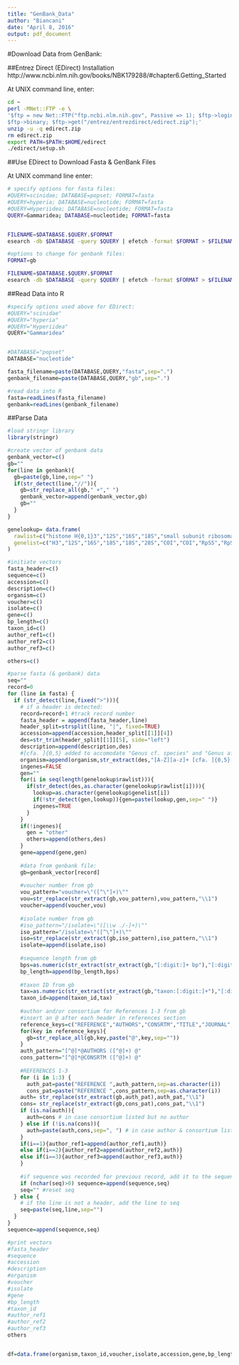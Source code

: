 ```yaml
---
title: "GenBank_Data"
author: "Biancani"
date: "April 8, 2016"
output: pdf_document
---
```

#Download Data from GenBank:

##Entrez Direct (EDirect) Installation
http://www.ncbi.nlm.nih.gov/books/NBK179288/#chapter6.Getting_Started

At UNIX command line, enter:
```bash
cd ~
perl -MNet::FTP -e \
'$ftp = new Net::FTP("ftp.ncbi.nlm.nih.gov", Passive => 1); $ftp->login;
$ftp->binary; $ftp->get("/entrez/entrezdirect/edirect.zip");'
unzip -u -q edirect.zip
rm edirect.zip
export PATH=$PATH:$HOME/edirect
./edirect/setup.sh
```

##Use EDirect to Download Fasta & GenBank Files

At UNIX command line enter:
```bash
# specify options for fasta files:
#QUERY=scinidae; DATABASE=popset; FORMAT=fasta
#QUERY=hyperia; DATABASE=nucleotide; FORMAT=fasta
#QUERY=Hyperiidea; DATABASE=nucleotide; FORMAT=fasta
QUERY=Gammaridea; DATABASE=nucleotide; FORMAT=fasta


FILENAME=$DATABASE.$QUERY.$FORMAT
esearch -db $DATABASE -query $QUERY | efetch -format $FORMAT > $FILENAME

#options to change for genbank files:
FORMAT=gb

FILENAME=$DATABASE.$QUERY.$FORMAT
esearch -db $DATABASE -query $QUERY | efetch -format $FORMAT > $FILENAME
```

##Read Data into R

```r
#specify options used above for EDirect:
#QUERY="scinidae"
#QUERY="hyperia"
#QUERY="Hyperiidea"
QUERY="Gammaridea"


#DATABASE="popset"
DATABASE="nucleotide"

fasta_filename=paste(DATABASE,QUERY,"fasta",sep=".")
genbank_filename=paste(DATABASE,QUERY,"gb",sep=".")

#read data into R
fasta=readLines(fasta_filename)
genbank=readLines(genbank_filename)
```

##Parse Data

```r
#load stringr library
library(stringr)

#create vector of genbank data
genbank_vector=c()
gb=""
for(line in genbank){
  gb=paste(gb,line,sep=" ")
  if(str_detect(line,"//")){
    gb=str_replace_all(gb," +"," ")
    genbank_vector=append(genbank_vector,gb)
    gb=""
  }
}

genelookup= data.frame(
  rawlist=c("histone H{0,1}3","12S","16S","18S","small subunit ribosomal","28S","cytochrome [c ]{0,2}oxidase [subunit ]{0,8}[I1] ","[cC][Oo][Xx]{0,1}[1Ii][ )]","RpS5","RpS2","ArgKin","EF1-{0,1}a","GAPDH","IDH","MDH","CAD","wingless","Unknown sequence","COX2","COX3","ATP6","cytochrome b","HSP70","mitochondrion, complete genome","internal transcribed spacer 2"),
  genelist=c("H3","12S","16S","18S","18S","28S","COI","COI","RpS5","RpS2","ArgKin","EF1a","GAPDH","IDH","MDH","CAD","Wgl","Unknown","COX2","COX3","ATP6","CytB","HSP70","complete mito genome","ITS2")
)

#initiate vectors
fasta_header=c()
sequence=c()
accession=c()
description=c()
organism=c()
voucher=c()
isolate=c()
gene=c()
bp_length=c()
taxon_id=c()
author_ref1=c()
author_ref2=c()
author_ref3=c()

others=c()

#parse fasta (& genbank) data
seq=""
record=0
for (line in fasta) {
  if (str_detect(line,fixed(">"))){
    # if a header is detected:
    record=record+1 #track record number
    fasta_header = append(fasta_header,line)
    header_split=strsplit(line, "|", fixed=TRUE)
    accession=append(accession,header_split[[1]][4])
    des=str_trim(header_split[[1]][5], side="left")
    description=append(description,des)
    #[cfa. ]{0,5} added to accomodate "Genus cf. species" and "Genus aff. species"
    organism=append(organism,str_extract(des,"[A-Z][a-z]+ [cfa. ]{0,5}[a-z.]+"))
    ingenes=FALSE
    gen=""
    for(i in seq(length(genelookup$rawlist))){
      if(str_detect(des,as.character(genelookup$rawlist[i]))){
        lookup=as.character(genelookup$genelist[i])
        if(!str_detect(gen,lookup)){gen=paste(lookup,gen,sep=" ")}
        ingenes=TRUE
      }
    }
    if(!ingenes){
      gen = "other"
      others=append(others,des)
    }
    gene=append(gene,gen)
    
    #data from genbank file:
    gb=genbank_vector[record]
    
    #voucher number from gb
    vou_pattern="voucher=\"([^\"]+)\""
    vou=str_replace(str_extract(gb,vou_pattern),vou_pattern,"\\1")
    voucher=append(voucher,vou)
    
    #isolate number from gb
    #iso_pattern="/isolate=\"([\\w ./-]+)\""
    iso_pattern="/isolate=\"([^\"]+)\""
    iso=str_replace(str_extract(gb,iso_pattern),iso_pattern,"\\1")
    isolate=append(isolate,iso)
    
    #sequence length from gb
    bps=as.numeric(str_extract(str_extract(gb,"[:digit:]+ bp"),"[:digit:]+"))
    bp_length=append(bp_length,bps)
    
    #taxon ID from gb
    tax=as.numeric(str_extract(str_extract(gb,"taxon:[:digit:]+"),"[:digit:]+"))
    taxon_id=append(taxon_id,tax)
    
    #author and/or consortium for References 1-3 from gb
    #insert an @ after each header in references section
    reference_keys=c("REFERENCE","AUTHORS","CONSRTM","TITLE","JOURNAL","COMMENT","FEATURES")
    for(key in reference_keys){
      gb=str_replace_all(gb,key,paste("@",key,sep=""))
    }
    auth_pattern="[^@]*@AUTHORS ([^@]+) @"
    cons_pattern="[^@]*@CONSRTM ([^@]+) @"
    
    #REFERENCES 1-3
    for (i in 1:3) {
      auth_pat=paste("REFERENCE ",auth_pattern,sep=as.character(i))
      cons_pat=paste("REFERENCE ",cons_pattern,sep=as.character(i))
    auth= str_replace(str_extract(gb,auth_pat),auth_pat,"\\1")
    cons= str_replace(str_extract(gb,cons_pat),cons_pat,"\\1")
    if (is.na(auth)){
      auth=cons # in case consortium listed but no author
    } else if (!is.na(cons)){
      auth=paste(auth,cons,sep=", ") # in case author & consortium listed (never?)
    }
    if(i==1){author_ref1=append(author_ref1,auth)}
    else if(i==2){author_ref2=append(author_ref2,auth)}
    else if(i==3){author_ref3=append(author_ref3,auth)}
    }
    
    #if sequence was recorded for previous record, add it to the sequence vector
    if (nchar(seq)>0) sequence=append(sequence,seq)
    seq="" #reset seq
  } else {
    # if the line is not a header, add the line to seq
    seq=paste(seq,line,sep="")
  }
}
sequence=append(sequence,seq)

#print vectors
#fasta_header
#sequence
#accession
#description
#organism
#voucher
#isolate
#gene
#bp_length
#taxon_id
#author_ref1
#author_ref2
#author_ref3
others


df=data.frame(organism,taxon_id,voucher,isolate,accession,gene,bp_length,author_ref1,author_ref2,author_ref3,description,fasta_header,sequence)

```
